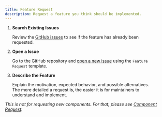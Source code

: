 ```yaml
---
title: Feature Request
description: Request a feature you think should be implemented.
---
```



<Steps>

1. **Search Existing Issues**

   Review the [GitHub issues](https://github.com/WebDevSimplified/wds-shadcn-registry/issues?q=is%3Aissue%20state%3Aopen%20label%3Aenhancement) to see if the feature has already been requested.

2. **Open a Issue**

   Go to the GitHub repository and [open a new issue](https://github.com/WebDevSimplified/wds-shadcn-registry/issues) using the `Feature Request` template.

3. **Describe the Feature**

   Explain the motivation, expected behavior, and possible alternatives. The more detailed a request is, the easier it is for maintainers to understand and implement.

</Steps>

_This is not for requesting new components. For that, please see [Component Request](/contributing/component-request)._
